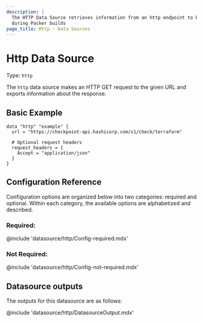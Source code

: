 ```yaml
---
description: |
  The HTTP Data Source retrieves information from an http endpoint to be used
  during Packer builds
page_title: Http - Data Sources
---
```


<BadgesHeader>
  <PluginBadge type="official" />
  <PluginBadge type="hcp_packer_ready" />
</BadgesHeader>

# Http Data Source

Type: `http`

The `http` data source makes an HTTP GET request to the given URL and exports information about the response.


## Basic Example

```hcl
data "http" "example" {
  url = "https://checkpoint-api.hashicorp.com/v1/check/terraform"

  # Optional request headers
  request_headers = {
    Accept = "application/json"
  }
}
```

## Configuration Reference

Configuration options are organized below into two categories: required and
optional. Within each category, the available options are alphabetized and
described.

### Required:

@include 'datasource/http/Config-required.mdx'

### Not Required:
@include 'datasource/http/Config-not-required.mdx'

## Datasource outputs

The outputs for this datasource are as follows:

@include 'datasource/http/DatasourceOutput.mdx'
